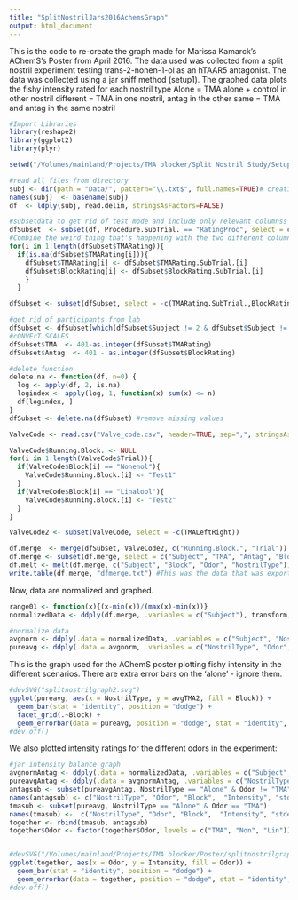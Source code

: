 ```yaml
---
title: "SplitNostrilJars2016AchemsGraph"
output: html_document
---
```


This is the code to re-create the graph made for Marissa Kamarck's AChemS's Poster from April 2016. 
The data used was collected from a split nostril experiment testing trans-2-nonen-1-ol as an hTAAR5 antagonist. 
The data was collected using a jar sniff method (setup1). 
The graphed data plots the fishy intensity rated for each nostril type 
Alone = TMA alone + control in other nostril
different  = TMA in one nostril, antag in the other
same = TMA and antag in the same nostril

```r
#Import Libraries
library(reshape2)
library(ggplot2)
library(plyr)

setwd("/Volumes/mainland/Projects/TMA blocker/Split Nostril Study/Setup1/")

#read all files from directory
subj <- dir(path = "Data/", pattern="\\.txt$", full.names=TRUE)# creating a list of all file names
names(subj)  <- basename(subj)
df  <- ldply(subj, read.delim, stringsAsFactors=FALSE)

#subsetdata to get rid of test mode and include only relevant columnss
dfSubset  <- subset(df, Procedure.SubTrial. == "RatingProc", select = c ("Subject", "Session", "Running.Block.",  "Trial", "Procedure.Trial.", "BlockRating.SubTrial.", "BlockRating", "TMARating.SubTrial.", "TMARating", "Straw1and2", "Straw3and4", "Jar1", "Jar2", "Jar3", "Jar4"))
#Combine the weird thing that's happening with the two different columns for rating...
for(i in 1:length(dfSubset$TMARating)){
  if(is.na(dfSubset$TMARating[i])){
    dfSubset$TMARating[i] <- dfSubset$TMARating.SubTrial.[i]
    dfSubset$BlockRating[i] <- dfSubset$BlockRating.SubTrial.[i]
    }
  }

dfSubset <- subset(dfSubset, select = -c(TMARating.SubTrial.,BlockRating.SubTrial.))

#get rid of participants from lab
dfSubset <- dfSubset[which(dfSubset$Subject != 2 & dfSubset$Subject != 3 & dfSubset$Subject !=7),]
#cONVErT SCALES
dfSubset$TMA  <- 401-as.integer(dfSubset$TMARating)
dfSubset$Antag  <- 401 - as.integer(dfSubset$BlockRating)

#delete function
delete.na <- function(df, n=0) {
  log <- apply(df, 2, is.na)
  logindex <- apply(log, 1, function(x) sum(x) <= n)
  df[logindex, ]
}
dfSubset <- delete.na(dfSubset) #remove missing values

ValveCode <- read.csv("Valve_code.csv", header=TRUE, sep=",", stringsAsFactors=TRUE)

ValveCode$Running.Block. <- NULL
for(i in 1:length(ValveCode$Trial)){
  if(ValveCode$Block[i] == "Nonenol"){
    ValveCode$Running.Block.[i] <- "Test1"
  }
  if(ValveCode$Block[i] == "Linalool"){
    ValveCode$Running.Block.[i] <- "Test2"
  }
}

ValveCode2 <- subset(ValveCode, select = -c(TMALeftRight))

df.merge  <- merge(dfSubset, ValveCode2, c("Running.Block.", "Trial"))
df.merge <- subset(df.merge, select = c("Subject", "TMA", "Antag", "Block", "Odor", "NostrilType"))
df.melt <- melt(df.merge, c("Subject", "Block", "Odor", "NostrilType"))
write.table(df.merge, "dfmerge.txt") #This was the data that was exported for Sianneh to work with to graph individual participants

```

Now, data are normalized and graphed.

```r
range01 <- function(x){(x-min(x))/(max(x)-min(x))}
normalizedData <- ddply(df.merge, .variables = c("Subject"), transform, TMANorm = range01(TMA), antagNorm = range01(Antag))

#normalize data
avgnorm <- ddply(.data = normalizedData, .variables = c("Subject", "NostrilType", "Odor", "Block"), .fun= summarize, avgTMA = mean(TMANorm), stdev = sd(TMANorm), sterr = stdev/sqrt(4))
pureavg <- ddply(.data = avgnorm, .variables = c("NostrilType", "Odor", "Block"), .fun = summarize, avgTMA2 = mean(avgTMA), stdev = sd(avgTMA), sterr = sd(avgTMA)/2)
```

This is the graph used for the AChemS poster plotting fishy intensity in the different scenarios. There are extra error bars on the 'alone' - ignore them.  
```r
#devSVG("splitnostrilgraph2.svg")
ggplot(pureavg, aes(x = NostrilType, y = avgTMA2, fill = Block)) +
  geom_bar(stat = "identity", position = "dodge") +
  facet_grid(.~Block) + 
  geom_errorbar(data = pureavg, position = "dodge", stat = "identity", aes(ymin = avgTMA2 - sterr, ymax = avgTMA2 + sterr))
#dev.off()
```
We also plotted intensity ratings for the different odors in the experiment:
```r
#jar intensity balance graph
avgnormAntag <- ddply(.data = normalizedData, .variables = c("Subject", "NostrilType", "Odor", "Block"), .fun= summarize, avgAntag = mean(antagNorm), stdev = sd(antagNorm))
pureavgAntag <- ddply(.data = avgnormAntag, .variables = c("NostrilType", "Odor", "Block"), .fun = summarize, avgAntag2 = mean(avgAntag), stdev = sd(avgAntag), sterr = sd(avgAntag)/2)
antagsub <- subset(pureavgAntag, NostrilType == "Alone" & Odor != "TMA") 
names(antagsub) <- c("NostrilType", "Odor", "Block",  "Intensity", "stdev", "sterr")
tmasub <- subset(pureavg, NostrilType == "Alone" & Odor == "TMA")
names(tmasub) <-  c("NostrilType", "Odor", "Block",  "Intensity", "stdev", "sterr")
together <- rbind(tmasub, antagsub)
together$Odor <- factor(together$Odor, levels = c("TMA", "Non", "Lin"))


#devSVG("/Volumes/mainland/Projects/TMA blocker/Poster/splitnostrilgraphIntensity.svg")
ggplot(together, aes(x = Odor, y = Intensity, fill = Odor)) +
  geom_bar(stat = "identity", position = "dodge") +
  geom_errorbar(data = together, position = "dodge", stat = "identity", aes(ymin = Intensity - sterr, ymax = Intensity + sterr))
#dev.off()
```


